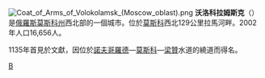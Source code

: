 {{coord|56|02|N|35|57|E|display=title}}
[[File:Coat_of_Arms_of_Volokolamsk_(Moscow_oblast).png|right]]
'''沃洛科拉姆斯克'''（{{lang-ru|Волокола́мск}}）是[[俄羅斯|俄羅斯]][[莫斯科州|莫斯科州]]西北部的一個城市。位於[[莫斯科|莫斯科]]西北129公里拉馬河畔。2002年人口16,656人。

1135年首見於文獻，因位於[[諾夫哥羅德|諾夫哥羅德]]—[[莫斯科|莫斯科]]—[[梁贊|梁贊]]水道的繞道而得名。

{{Cities and towns in Moscow Oblast}}
{{Authority control}}
[[Category:莫斯科州城市|В]]